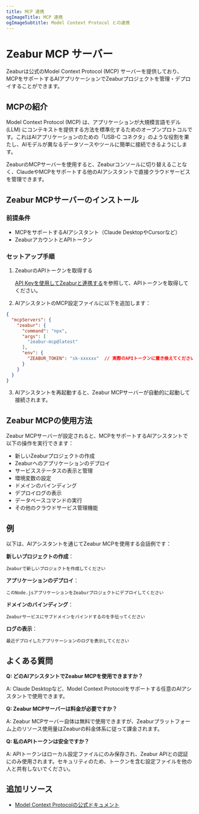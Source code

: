 ```yaml
---
title: MCP 連携
ogImageTitle: MCP 連携
ogImageSubtitle: Model Context Protocol との連携
---
```


# Zeabur MCP サーバー

Zeaburは公式のModel Context Protocol (MCP) サーバーを提供しており、MCPをサポートするAIアプリケーションでZeaburプロジェクトを管理・デプロイすることができます。

## MCPの紹介

Model Context Protocol (MCP) は、アプリケーションが大規模言語モデル (LLM) にコンテキストを提供する方法を標準化するためのオープンプロトコルです。これはAIアプリケーションのための「USB-C コネクタ」のような役割を果たし、AIモデルが異なるデータソースやツールに簡単に接続できるようにします。

ZeaburのMCPサーバーを使用すると、Zeaburコンソールに切り替えることなく、ClaudeやMCPをサポートする他のAIアシスタントで直接クラウドサービスを管理できます。

## Zeabur MCPサーバーのインストール

### 前提条件

- MCPをサポートするAIアシスタント（Claude DesktopやCursorなど）
- ZeaburアカウントとAPIトークン

### セットアップ手順

1. ZeaburのAPIトークンを取得する

   [API Keyを使用してZeaburと連携する](./developer/use-api-key)を参照して、APIトークンを取得してください。

2. AIアシスタントのMCP設定ファイルに以下を追加します：

```json
{
  "mcpServers": {
    "zeabur": {
      "command": "npx",
      "args": [
        "zeabur-mcp@latest"
      ],
      "env": {
        "ZEABUR_TOKEN": "sk-xxxxxx"  // 実際のAPIトークンに置き換えてください
      }
    }
  }
}
```

3. AIアシスタントを再起動すると、Zeabur MCPサーバーが自動的に起動して接続されます。

## Zeabur MCPの使用方法

Zeabur MCPサーバーが設定されると、MCPをサポートするAIアシスタントで以下の操作を実行できます：

- 新しいZeaburプロジェクトの作成
- Zeaburへのアプリケーションのデプロイ
- サービスステータスの表示と管理
- 環境変数の設定
- ドメインのバインディング
- デプロイログの表示
- データベースコマンドの実行
- その他のクラウドサービス管理機能

## 例

以下は、AIアシスタントを通じてZeabur MCPを使用する会話例です：

**新しいプロジェクトの作成**：
```
Zeaburで新しいプロジェクトを作成してください
```

**アプリケーションのデプロイ**：
```
このNode.jsアプリケーションをZeaburプロジェクトにデプロイしてください
```

**ドメインのバインディング**：
```
Zeaburサービスにサブドメインをバインドするのを手伝ってください
```

**ログの表示**：
```
最近デプロイしたアプリケーションのログを表示してください
```

## よくある質問

**Q: どのAIアシスタントでZeabur MCPを使用できますか？**

A: Claude Desktopなど、Model Context Protocolをサポートする任意のAIアシスタントで使用できます。

**Q: Zeabur MCPサーバーは料金が必要ですか？**

A: Zeabur MCPサーバー自体は無料で使用できますが、Zeaburプラットフォーム上のリソース使用量はZeaburの料金体系に従って課金されます。

**Q: 私のAPIトークンは安全ですか？**

A: APIトークンはローカル設定ファイルにのみ保存され、Zeabur APIとの認証にのみ使用されます。セキュリティのため、トークンを含む設定ファイルを他の人と共有しないでください。

## 追加リソース

- [Model Context Protocolの公式ドキュメント](https://modelcontextprotocol.io/) 